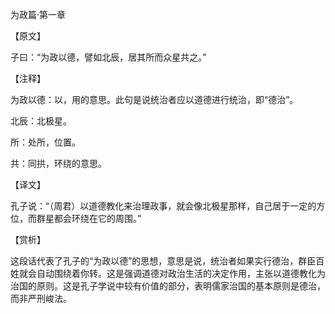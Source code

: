

为政篇·第一章

【原文】

子曰：“为政以德，譬如北辰，居其所而众星共之。”

【注释】

为政以德：以，用的意思。此句是说统治者应以道德进行统治，即“德治”。

北辰：北极星。

所：处所，位置。

共：同拱，环绕的意思。

【译文】

孔子说：“（周君）以道德教化来治理政事，就会像北极星那样，自己居于一定的方位，而群星都会环绕在它的周围。”

【赏析】

这段话代表了孔子的“为政以德”的思想，意思是说，统治者如果实行德治，群臣百姓就会自动围绕着你转。这是强调道德对政治生活的决定作用，主张以道德教化为治国的原则。这是孔子学说中较有价值的部分，表明儒家治国的基本原则是德治，而非严刑峻法。

